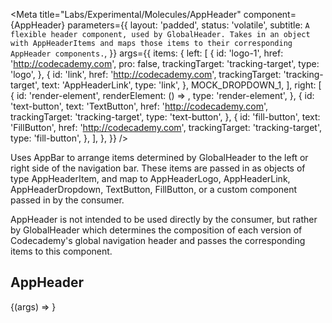 


<Meta
  title="Labs/Experimental/Molecules/AppHeader"
  component={AppHeader}
  parameters={{
    layout: 'padded',
    status: 'volatile',
    subtitle: `A flexible header component, used by GlobalHeader. Takes in an object with AppHeaderItems and maps those items to their corresponding AppHeader components.`,
  }}
  args={{
    items: {
      left: [
        {
          id: 'logo-1',
          href: 'http://codecademy.com',
          pro: false,
          trackingTarget: 'tracking-target',
          type: 'logo',
        },
        {
          id: 'link',
          href: 'http://codecademy.com',
          trackingTarget: 'tracking-target',
          text: 'AppHeaderLink',
          type: 'link',
        },
        MOCK_DROPDOWN_1,
      ],
      right: [
        {
          id: 'render-element',
          renderElement: () => <IconButton icon={FaviconIcon} />,
          type: 'render-element',
        },
        {
          id: 'text-button',
          text: 'TextButton',
          href: 'http://codecademy.com',
          trackingTarget: 'tracking-target',
          type: 'text-button',
        },
        {
          id: 'fill-button',
          text: 'FillButton',
          href: 'http://codecademy.com',
          trackingTarget: 'tracking-target',
          type: 'fill-button',
        },
      ],
    },
  }}
/>

Uses <LinkTo kind='Molecules/AppBar' story="Header">AppBar</LinkTo> to arrange items determined by <LinkTo kind="Labs/Experimental/Molecules/GlobalHeader" story="GlobalHeader">GlobalHeader</LinkTo> to the left or right side of the navigation bar. These items are passed in as objects of type AppHeaderItem, and map to <LinkTo kind="Labs/Experimental/Molecules/AppHeaderLogo" story="AppHeaderLogo">AppHeaderLogo</LinkTo>, <LinkTo kind="Labs/Experimental/Molecules/AppHeaderLink" story="AppHeaderLink">AppHeaderLink</LinkTo>, <LinkTo kind="Labs/Experimental/Molecules/AppHeaderDropdown" story="AppHeaderDropdown">AppHeaderDropdown</LinkTo>, <LinkTo kind="Atoms/Button" story="TextButton">TextButton</LinkTo>, <LinkTo kind="Atoms/Button" story="FillButton">FillButton</LinkTo>, or a custom component passed in by the consumer.

AppHeader is not intended to be used directly by the consumer, but rather by <LinkTo kind="Labs/Experimental/Molecules/GlobalHeader" story="GlobalHeader">GlobalHeader</LinkTo> which determines the composition of each version of Codecademy's global navigation header and passes the corresponding items to this component.

## AppHeader

<Canvas>
  <Story name="AppHeader">{(args) => <AppHeader {...args} />}</Story>
</Canvas>

<PropsTable story="AppHeader" />
